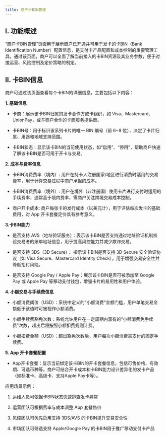 ```yaml
---
title: 商户卡BIN管理
---
```


## I. 功能概述

“商户卡BIN管理”页面用于展示商户已开通并可用于发卡的卡BIN（Bank Identification Number）配置信息，是支付卡产品配置和成本控制的重要管理工具。通过该页面，商户可以全面了解当前接入的卡BIN资源及其业务参数，便于对接运营、风险控制及定价策略的制定。

## II. 卡BIN信息

商户可通过该页面查看每个卡BIN的详细信息，主要包括以下内容：


**1. 基础信息**

* 卡商：展示该卡BIN归属的发卡合作方或卡组织，如 Visa、Mastercard、UnionPay，或与商户合作的卡商服务提供商。

* 卡BIN号：用于标识该系列卡片的唯一 BIN 编号（前 6~8 位），决定了卡片归属、用途和地域支持范围。

* 卡BIN状态：显示该卡BIN的当前使用状态，如“启用”、“停用”，帮助商户快速了解该卡BIN是否可用于开卡与交易。

**2. 成本与费率信息**

* 卡BIN消费费率（境内）: 用户在持卡人注册国家/地区进行消费时适用的交易费率，用于计算交易过程中商户承担的成本。

* 卡BIN消费费率（境外）: 用户在境外（非注册国）使用卡片进行支付时适用的手续费率，通常高于境内费率，需商户关注跨境交易成本控制。

* 商户开卡成本: 商户每张卡的发行成本（以美元计），用于评估每次发卡的基础费用，对 App 开卡套餐定价具有参考意义。

**3.卡BIN能力**
* 是否支持 AVS（地址验证服务）：表示该卡BIN是否支持通过地址验证机制校验交易者的账单地址信息，用于提高风控能力并减少欺诈交易。

* 是否支持 3DS（3D Secure）： 指示该卡BIN是否支持 3D Secure 安全验证协议（如 Visa Secure、Mastercard Identity Check），用于增强交易安全性并降低拒付风险。

* 是否支持 Google Pay / Apple Pay：展示该卡BIN是否可被添加至 Google Pay 或 Apple Pay 等移动支付钱包，增强卡片的易用性和用户体验。

**4. 小额交易与手续费信息**

* 小额消费阈值（USD）：系统中定义的“小额消费”金额门槛，用户单笔交易金额低于该值时可被视作小额消费。

* 小额手续费豁免次数：系统允许用户在一定周期内享有的“小额消费免手续费”次数，超出后将按照小额扣费规则计费。

* 小额扣费金额（USD）：超出豁免次数后，用户每次小额消费需支付的固定手续费。

**5. App 开卡套餐配置**
* App开卡套餐：显示当前绑定该卡BIN的开卡套餐信息，包括可售价格、有效期、可选币种等。商户可结合开卡成本和卡BIN能力设计差异化的发卡产品（如标准卡、高级卡、支持Apple Pay卡等）。

<Tip> 
应用场景示例：

1. 运维人员可依据卡BIN状态快速排查发卡异常

2. 运营团队可根据费率与成本调整 App 套餐售价

3. 风控团队可优先启用支持 3DS/AVS 的卡BIN提升交易安全性

4. 市场团队可筛选支持 Apple/Google Pay 的卡BIN用于推广移动支付卡产品
</Tip>

